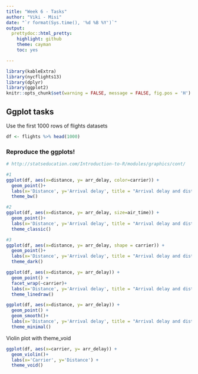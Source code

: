 ```yaml
---
title: "Week 6 - Tasks"
author: "Viki - Misi"
date: "`r format(Sys.time(), '%d %B %Y')`"
output:
  prettydoc::html_pretty:
    highlight: github
    theme: cayman
    toc: yes

---
```


```r
library(kableExtra)
library(nycflights13)
library(dplyr)
library(ggplot2)
knitr::opts_chunk$set(warning = FALSE, message = FALSE, fig.pos = 'H') 

```


## Ggplot tasks

Use the first 1000 rows of flights datasets 

```r
df <- flights %>% head(1000)
```





### Reproduce the ggplots! 


```r


# http://statseducation.com/Introduction-to-R/modules/graphics/cont/

#1
ggplot(df, aes(x=distance, y= arr_delay, color=carrier)) +
  geom_point()+
  labs(x='Distance', y='Arrival delay', title = "Arrival delay and distance by carrier", subtitle = 'Theme=theme_bw, plot=geom_point') +
  theme_bw()

```


```r

#2
ggplot(df, aes(x=distance, y= arr_delay, size=air_time)) +
  geom_point()+
  labs(x='Distance', y='Arrival delay', title = "Arrival delay and distance by air_time", subtitle = 'Theme=theme_classic, plot=geom_point') +
  theme_classic()
```


```r


#3
ggplot(df, aes(x=distance, y= arr_delay, shape = carrier)) +
  geom_point()+
  labs(x='Distance', y='Arrival delay', title = "Arrival delay and distance by carrier", subtitle = 'Theme=theme_dark, plot=geom_point') +
  theme_dark()
```


```r

 
ggplot(df, aes(x=distance, y= arr_delay)) +
  geom_point() +
  facet_wrap(~carrier)+
  labs(x='Distance', y='Arrival delay', title = "Arrival delay and distance by carrier", subtitle = 'Theme=theme_linedraw, plot=geom_point') +
  theme_linedraw()
```


```r
 
 
ggplot(df, aes(x=distance, y= arr_delay)) + 
  geom_point() +
  geom_smooth()+
  labs(x='Distance', y='Arrival delay', title = "Arrival delay and distance", subtitle = 'Theme=theme_minimal, plot=geom_point with geom smoooth') +
  theme_minimal()
```


Violin plot with theme_void
```r
 
ggplot(df, aes(x=carrier, y= arr_delay)) + 
  geom_violin()+
  labs(x='Carrier', y='Distance') +
  theme_void()

```

